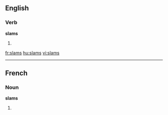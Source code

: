 
==English==

===Verb===
'''slams'''

# {{third-person singular of|slam}}

[[fr:slams]]
[[hu:slams]]
[[vi:slams]]

----
==French==

===Noun===
'''slams''' {{m}}

# {{plural of|[[slam]]|lang=fr}}
{{rfc-auto}}